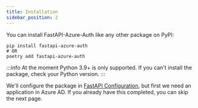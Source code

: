 ```yaml
---
title: Installation
sidebar_position: 2
---
```


You can install FastAPI-Azure-Auth like any other package on PyPI:

```shell
pip install fastapi-azure-auth
# OR
poetry add fastapi-azure-auth
```

:::info
At the moment Python 3.9+ is only supported. If you can't install the package, check your Python version.
:::

We'll configure the package in [FastAPI Configuration](setup/fastapi_configuration.mdx),
but first we need an application in Azure AD. If you already have this completed, you can skip the next page.
